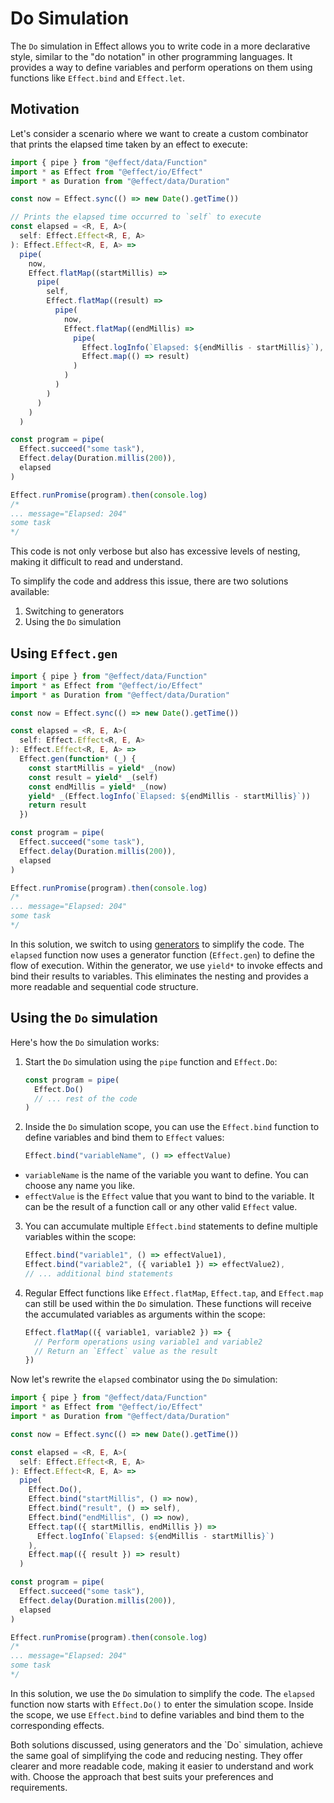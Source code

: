 
# Do Simulation

The `Do` simulation in Effect allows you to write code in a more declarative style, similar to the "do notation" in other programming languages. It provides a way to define variables and perform operations on them using functions like `Effect.bind` and `Effect.let`.

## Motivation

Let's consider a scenario where we want to create a custom combinator that prints the elapsed time taken by an effect to execute:

```ts
import { pipe } from "@effect/data/Function"
import * as Effect from "@effect/io/Effect"
import * as Duration from "@effect/data/Duration"

const now = Effect.sync(() => new Date().getTime())

// Prints the elapsed time occurred to `self` to execute
const elapsed = <R, E, A>(
  self: Effect.Effect<R, E, A>
): Effect.Effect<R, E, A> =>
  pipe(
    now,
    Effect.flatMap((startMillis) =>
      pipe(
        self,
        Effect.flatMap((result) =>
          pipe(
            now,
            Effect.flatMap((endMillis) =>
              pipe(
                Effect.logInfo(`Elapsed: ${endMillis - startMillis}`),
                Effect.map(() => result)
              )
            )
          )
        )
      )
    )
  )

const program = pipe(
  Effect.succeed("some task"),
  Effect.delay(Duration.millis(200)),
  elapsed
)

Effect.runPromise(program).then(console.log)
/*
... message="Elapsed: 204"
some task
*/
```

This code is not only verbose but also has excessive levels of nesting, making it difficult to read and understand.

To simplify the code and address this issue, there are two solutions available:

1. Switching to generators
2. Using the `Do` simulation

## Using `Effect.gen`

```ts
import { pipe } from "@effect/data/Function"
import * as Effect from "@effect/io/Effect"
import * as Duration from "@effect/data/Duration"

const now = Effect.sync(() => new Date().getTime())

const elapsed = <R, E, A>(
  self: Effect.Effect<R, E, A>
): Effect.Effect<R, E, A> =>
  Effect.gen(function* (_) {
    const startMillis = yield* _(now)
    const result = yield* _(self)
    const endMillis = yield* _(now)
    yield* _(Effect.logInfo(`Elapsed: ${endMillis - startMillis}`))
    return result
  })

const program = pipe(
  Effect.succeed("some task"),
  Effect.delay(Duration.millis(200)),
  elapsed
)

Effect.runPromise(program).then(console.log)
/*
... message="Elapsed: 204"
some task
*/
```

In this solution, we switch to using [generators](../../essentials/using-generators) to simplify the code. The `elapsed` function now uses a generator function (`Effect.gen`) to define the flow of execution. Within the generator, we use `yield*` to invoke effects and bind their results to variables. This eliminates the nesting and provides a more readable and sequential code structure.

## Using the `Do` simulation

Here's how the `Do` simulation works:

1. Start the `Do` simulation using the `pipe` function and `Effect.Do`:

   ```ts
   const program = pipe(
     Effect.Do()
     // ... rest of the code
   )
   ```

2. Inside the `Do` simulation scope, you can use the `Effect.bind` function to define variables and bind them to `Effect` values:

   ```ts
   Effect.bind("variableName", () => effectValue)
   ```

- `variableName` is the name of the variable you want to define. You can choose any name you like.
- `effectValue` is the `Effect` value that you want to bind to the variable. It can be the result of a function call or any other valid `Effect` value.

3. You can accumulate multiple `Effect.bind` statements to define multiple variables within the scope:

   ```ts
   Effect.bind("variable1", () => effectValue1),
   Effect.bind("variable2", ({ variable1 }) => effectValue2),
   // ... additional bind statements
   ```

4. Regular Effect functions like `Effect.flatMap`, `Effect.tap`, and `Effect.map` can still be used within the `Do` simulation. These functions will receive the accumulated variables as arguments within the scope:

   ```ts
   Effect.flatMap(({ variable1, variable2 }) => {
     // Perform operations using variable1 and variable2
     // Return an `Effect` value as the result
   })
   ```

Now let's rewrite the `elapsed` combinator using the `Do` simulation:

```ts
import { pipe } from "@effect/data/Function"
import * as Effect from "@effect/io/Effect"
import * as Duration from "@effect/data/Duration"

const now = Effect.sync(() => new Date().getTime())

const elapsed = <R, E, A>(
  self: Effect.Effect<R, E, A>
): Effect.Effect<R, E, A> =>
  pipe(
    Effect.Do(),
    Effect.bind("startMillis", () => now),
    Effect.bind("result", () => self),
    Effect.bind("endMillis", () => now),
    Effect.tap(({ startMillis, endMillis }) =>
      Effect.logInfo(`Elapsed: ${endMillis - startMillis}`)
    ),
    Effect.map(({ result }) => result)
  )

const program = pipe(
  Effect.succeed("some task"),
  Effect.delay(Duration.millis(200)),
  elapsed
)

Effect.runPromise(program).then(console.log)
/*
... message="Elapsed: 204"
some task
*/
```

In this solution, we use the `Do` simulation to simplify the code. The `elapsed` function now starts with `Effect.Do()` to enter the simulation scope.
Inside the scope, we use `Effect.bind` to define variables and bind them to the corresponding effects.

<Design>
  Both solutions discussed, using generators and the `Do` simulation, achieve
  the same goal of simplifying the code and reducing nesting. They offer clearer
  and more readable code, making it easier to understand and work with. Choose
  the approach that best suits your preferences and requirements.
</Design>
